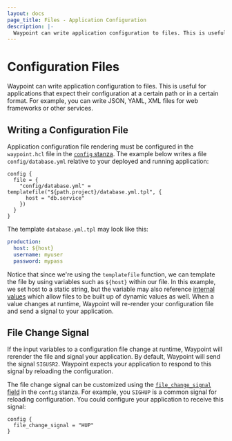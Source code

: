 ```yaml
---
layout: docs
page_title: Files - Application Configuration
description: |-
  Waypoint can write application configuration to files. This is useful for applications that expect their configuration at a certain path or in a certain format.
---
```


# Configuration Files

Waypoint can write application configuration to files. This is useful for
applications that expect their configuration at a certain path or in a certain
format. For example, you can write JSON, YAML, XML files for web frameworks
or other services.

## Writing a Configuration File

Application configuration file rendering must be configured in the
`waypoint.hcl` file in the [`config` stanza](/docs/waypoint-hcl/config).
The example below writes a file `config/database.yml` relative to your
deployed and running application:

```hcl
config {
  file = {
    "config/database.yml" = templatefile("${path.project}/database.yml.tpl", {
      host = "db.service"
    })
  }
}
```

The template `database.yml.tpl` may look like this:

```yaml
production:
  host: ${host}
  username: myuser
  password: mypass
```

Notice that since we're using the `templatefile` function, we can template
the file by using variables such as `${host}` within our file. In this example,
we set host to a static string, but the variable may also reference
[internal values](/docs/app-config/internal) which allow files to be built
up of dynamic values as well. When a value
changes at runtime, Waypoint will re-render your configuration file and
send a signal to your application.

## File Change Signal

If the input variables to a configuration file change at runtime, Waypoint
will rerender the file and signal your application. By default, Waypoint will
send the signal `SIGUSR2`. Waypoint expects your application to respond to this
signal by reloading the configuration.

The file change signal can be customized using the
[`file_change_signal` field](/docs/waypoint-hcl/config#file_change_signal)
in the `config` stanza. For example, you `SIGHUP` is a common signal
for reloading configuration. You could configure your application to
receive this signal:

```hcl
config {
  file_change_signal = "HUP"
}
```
